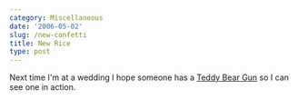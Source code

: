 ```yaml
---
category: Miscellaneous
date: '2006-05-02'
slug: /new-confetti
title: New Rice
type: post
---
```



Next time I'm at a wedding I hope someone has a
[Teddy Bear Gun](http://mdn.mainichi-msn.co.jp/national/news/20060429p2a00m0na032000c.html)
so I can see one in action.